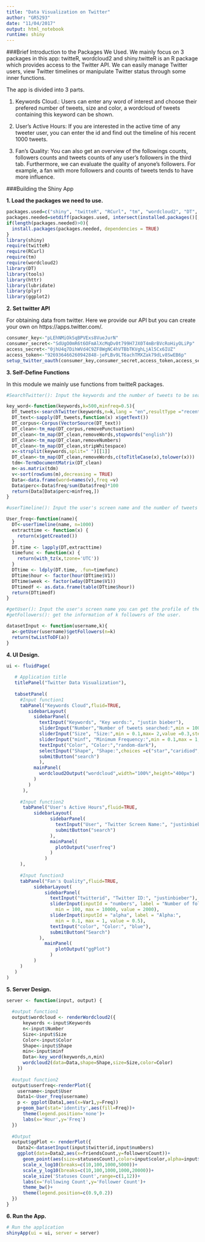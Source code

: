 ---
title: "Data Visualization on Twitter"
author: "GR5293"
date: "11/04/2017"
output: html_notebook
runtime: shiny
---

###Brief Introduction to the Packages We Used.
We mainly focus on 3 packages in this app: twitteR, wordcloud2 and shiny.twitteR is an R package which provides access to the Twitter API. We can easily manage Twitter users, view Twitter timelines or manipulate Twitter status through some inner functions.

The app is divided into 3 parts. 

1. Keywords Cloud.: Users can enter any word of interest and choose their prefered number of tweets, size and color, a wordcloud of tweets containing this keyword can be shown.

2. User's Active Hours: If you are interested in the active time of any tweeter user, you can enter the id and find out the timeline of his recent 1000 tweets.

3. Fan's Quality: You can also get an overview of the followings counts, followers counts and tweets counts of any user's followers in the third tab. Furthermore, we can evaluate the quality of anyone's followers. For example, a fan with more followers and counts of tweets tends to have more influence.


###Building the Shiny App

**1. Load the packages we need to use.**

```{r, message=FALSE, warning=FALSE}
packages.used=c("shiny", "twitteR", "RCurl", "tm", "wordcloud2", "DT", "tools", "httr", "lubridate", "plyr", "ggplot2")
packages.needed=setdiff(packages.used, intersect(installed.packages()[,1],packages.used))
if(length(packages.needed)>0){
  install.packages(packages.needed, dependencies = TRUE)
}
library(shiny)
require(twitteR)
require(RCurl)
require(tm)
require(wordcloud2)
library(DT)
library(tools)
library(httr)
library(lubridate)
library(plyr)
library(ggplot2)
```


**2. Set twitter API** 

For obtaining data from twitter. Here we provide our API but you can create your own on https://apps.twitter.com/.
```{r}
consumer_key<-"pLEhNMiOkSqBPVExs8VueJurN"
consumer_secret<-"SdUgO0mR6t6OFmAlXcMqDv0t799H7JX0T4mBrBVcRoHiyOLiPp"
access_secret<-"0jhU4q7DihWVd4C9ZF8WgNC4hVTBbTKVghLjAl5Cx6IUZ"
access_token<-"926936466260942848-jePLBv9LT6achTMXZak79dLv8SwEB6p"
setup_twitter_oauth(consumer_key,consumer_secret,access_token,access_secret)
```


**3. Self-Define Functions**

In this module we mainly use functions from twitteR packages.
```{r, message=FALSE, warning=FALSE}

#SearchTwitter(): Input the keywords and the number of tweets to be searched, the SearchTwitter function returns k tweets containing the keywords.You can also change the language by altering the lang input.

key_word<-function(keywords,k=500,minfreq=0.5){
  DT_tweets<-searchTwitter(keywords,n=k,lang = "en",resultType ="recent")
  DT_text<-sapply(DT_tweets,function(x) x$getText())
  DT_corpus<-Corpus(VectorSource(DT_text))
  DT_clean<-tm_map(DT_corpus,removePunctuation)
  DT_clean<-tm_map(DT_clean,removeWords,stopwords("english"))
  DT_clean<-tm_map(DT_clean,removeNumbers)
  DT_clean<-tm_map(DT_clean,stripWhitespace)
  x<-strsplit(keywords,split=" ")[[1]]
  DT_clean<-tm_map(DT_clean,removeWords,c(toTitleCase(x),tolower(x)))
  tdm<-TermDocumentMatrix(DT_clean)
  m<-as.matrix(tdm)
  v<-sort(rowSums(m),decreasing = TRUE)
  Data<-data.frame(word=names(v),freq =v)
  Data$perc<-Data$freq/sum(Data$freq)*100
  return(Data[Data$perc>minfreq,])
}

#userTimeline(): Input the user's screen name and the number of tweets you want to search. The userTimeline function returns k recent tweets of the user. Here we set k=1000 to find the user hourly activity.It will return the information of 1000 recent tweets of the user.

User_freq<-function(name){
  DT<-userTimeline(name, n=1000)
  extracttime <- function(x) {
    return(x$getCreated())
  }
  DT.time <- lapply(DT,extracttime)
  timefunc <- function(x) {
    return(with_tz(x,tzone='UTC'))
  }
  DTtime <- ldply(DT.time, .fun=timefunc)
  DTtime$hour <- factor(hour(DTtime$V1))
  DTtime$week <- factor(wday(DTtime$V1))
  DTtimedf <- as.data.frame(table(DTtime$hour))
  return(DTtimedf)
}

#getUser(): Input the user's screen name you can get the profile of the user such as followers counts, following counts, favorite counts and so on.
#getFollowers(): get the information of k followers of the user.

datasetInput <- function(username,k){
  a<-getUser(username)$getFollowers(n=k)
  return(twListToDF(a))
}

```

**4. UI Design.**
```{r, message=FALSE, warning=FALSE}
ui <- fluidPage(
   
   # Application title
   titlePanel("Twitter Data Visualization"),
   
   tabsetPanel(
     #Input function1
     tabPanel("Keywords Cloud",fluid=TRUE,
        sidebarLayout(
          sidebarPanel(
            textInput("Keywords", "Key words:", "justin bieber"),
            sliderInput("Number","Number of tweets searched:",min = 100,max = 1000,value =100,step=10),
            sliderInput("Size", "Size:",min = 0.1,max= 2,value =0.3,step=0.1),
            sliderInput("minf", "Minimum Frequency:",min = 0.1,max = 1,value =0.2,step=0.01),
            textInput("Color", "Color:","random-dark"),
            selectInput("Shape", "Shape:",choices =c("star","caridiod","diamond","pentagon","circle")),
            submitButton("search")
            ),
          mainPanel(
            wordcloud2Output("wordcloud",width="100%",height="400px")
          )
        )
      ),
     
     #Input function2
      tabPanel("User's Active Hours",fluid=TRUE,
          sidebarLayout(
                sidebarPanel(
                  textInput("User", "Twitter Screen Name:", "justinbieber"),
                  submitButton("search")
                ),
                mainPanel(
                  plotOutput("userfreq")
                )
              )
     ),
     
     #Input function3
     tabPanel("Fan's Quality",fluid=TRUE,
          sidebarLayout(
              sidebarPanel(
                textInput("twitterid", "Twitter ID:", "justinbieber"),
                sliderInput(inputId = "numbers", label = "Number of followers:",
                  min = 100, max = 10000, value = 2000),
                sliderInput(inputId = "alpha", label = "Alpha:",
                  min = 0.1, max = 1, value = 0.5),
                textInput("color", "Color:", "blue"),
                submitButton("Search")
            ),
              mainPanel(
                  plotOutput("ggPlot")
                )
          )
     )
   )
)
```

**5. Server Design.**
```{r, message=FALSE, warning=FALSE}
server <- function(input, output) {
  
  #output function1
  output$wordcloud <- renderWordcloud2({
      keywords <-input$Keywords
      n<-input$Number
      Size<-input$Size
      Color<-input$Color
      Shape<-input$Shape
      min<-input$minf
      Data<-key_word(keywords,n,min)
      wordcloud2(data=Data,shape=Shape,size=Size,color=Color)
    })
  
  #output function2
  output$userfreq<-renderPlot({
    username<-input$User
    Data1<-User_freq(username)
    p <- ggplot(Data1,aes(x=Var1,y=Freq))
    p+geom_bar(stat='identity',aes(fill=Freq))+
      theme(legend.position='none')+
      labs(x='Hour',y='Freq')
  })
  
  #Output
  output$ggPlot <- renderPlot({
    Data2<-datasetInput(input$twitterid,input$numbers)
    ggplot(data=Data2,aes(x=friendsCount,y=followersCount))+ 
      geom_point(aes(size=statusesCount),color=input$color,alpha=input$alpha)+
      scale_x_log10(breaks=c(10,100,1000,5000))+
      scale_y_log10(breaks=c(10,100,1000,1000,20000))+
      scale_size('Statuses Count',range=c(1,12))+
      labs(x='Following Count',y='Follower Count')+
      theme_bw()+
      theme(legend.position=c(0.9,0.2))
  })  
}
```

**6. Run the App.**
```{r, message=FALSE, warning=FALSE}
# Run the application 
shinyApp(ui = ui, server = server)
```
































